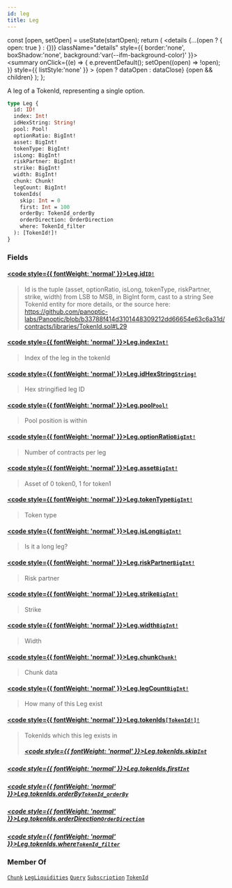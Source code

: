 ```yaml
---
id: leg
title: Leg
---
```









  const [open, setOpen] = useState(startOpen);
  return (
    <details {...(open ? { open: true } : {})} className="details" style={{ border:'none', boxShadow:'none', background:'var(--ifm-background-color)' }}>
      <summary
        onClick={(e) => {
          e.preventDefault();
          setOpen((open) => !open);
        }}
        style={{ listStyle:'none' }}
      >
      {open ? dataOpen : dataClose}
      </summary>
      {open && children}
    </details>
  );
};








 A leg of a TokenId, representing a single option. 


```graphql
type Leg {
  id: ID!
  index: Int!
  idHexString: String!
  pool: Pool!
  optionRatio: BigInt!
  asset: BigInt!
  tokenType: BigInt!
  isLong: BigInt!
  riskPartner: BigInt!
  strike: BigInt!
  width: BigInt!
  chunk: Chunk!
  legCount: BigInt!
  tokenIds(
    skip: Int = 0
    first: Int = 100
    orderBy: TokenId_orderBy
    orderDirection: OrderDirection
    where: TokenId_filter
  ): [TokenId!]!
}
```




### Fields

#### [<code style={{ fontWeight: 'normal' }}>Leg.<b>id</b></code>](#)<Bullet />[`ID!`](/docs/subgraph-generated/types/scalars/id)  
> 
> 
> Id is the tuple (asset, optionRatio, isLong, tokenType, riskPartner, strike, width) from LSB to MSB, in BigInt form, cast to a string
> See TokenId entity for more details, or the source here: https://github.com/panoptic-labs/Panoptic/blob/b33788f414d3101448309212dd66654e63c6a31d/contracts/libraries/TokenId.sol#L29
> 
> 

#### [<code style={{ fontWeight: 'normal' }}>Leg.<b>index</b></code>](#)<Bullet />[`Int!`](/docs/subgraph-generated/types/scalars/int)  
> 
> 
>  Index of the leg in the tokenId 
> 

#### [<code style={{ fontWeight: 'normal' }}>Leg.<b>idHexString</b></code>](#)<Bullet />[`String!`](/docs/subgraph-generated/types/scalars/string)  
> 
> 
>  Hex stringified leg ID 
> 

#### [<code style={{ fontWeight: 'normal' }}>Leg.<b>pool</b></code>](#)<Bullet />[`Pool!`](/docs/subgraph-generated/types/objects/pool)  
> 
> 
>  Pool position is within 
> 

#### [<code style={{ fontWeight: 'normal' }}>Leg.<b>optionRatio</b></code>](#)<Bullet />[`BigInt!`](/docs/subgraph-generated/types/scalars/big-int)  
> 
> 
>  Number of contracts per leg 
> 

#### [<code style={{ fontWeight: 'normal' }}>Leg.<b>asset</b></code>](#)<Bullet />[`BigInt!`](/docs/subgraph-generated/types/scalars/big-int)  
> 
> 
>  Asset of 0 token0, 1 for token1 
> 

#### [<code style={{ fontWeight: 'normal' }}>Leg.<b>tokenType</b></code>](#)<Bullet />[`BigInt!`](/docs/subgraph-generated/types/scalars/big-int)  
> 
> 
>  Token type 
> 

#### [<code style={{ fontWeight: 'normal' }}>Leg.<b>isLong</b></code>](#)<Bullet />[`BigInt!`](/docs/subgraph-generated/types/scalars/big-int)  
> 
> 
>  Is it a long leg? 
> 

#### [<code style={{ fontWeight: 'normal' }}>Leg.<b>riskPartner</b></code>](#)<Bullet />[`BigInt!`](/docs/subgraph-generated/types/scalars/big-int)  
> 
> 
>  Risk partner 
> 

#### [<code style={{ fontWeight: 'normal' }}>Leg.<b>strike</b></code>](#)<Bullet />[`BigInt!`](/docs/subgraph-generated/types/scalars/big-int)  
> 
> 
>  Strike 
> 

#### [<code style={{ fontWeight: 'normal' }}>Leg.<b>width</b></code>](#)<Bullet />[`BigInt!`](/docs/subgraph-generated/types/scalars/big-int)  
> 
> 
>  Width 
> 

#### [<code style={{ fontWeight: 'normal' }}>Leg.<b>chunk</b></code>](#)<Bullet />[`Chunk!`](/docs/subgraph-generated/types/objects/chunk)  
> 
> 
>  Chunk data 
> 

#### [<code style={{ fontWeight: 'normal' }}>Leg.<b>legCount</b></code>](#)<Bullet />[`BigInt!`](/docs/subgraph-generated/types/scalars/big-int)  
> 
> 
>  How many of this Leg exist 
> 

#### [<code style={{ fontWeight: 'normal' }}>Leg.<b>tokenIds</b></code>](#)<Bullet />[`[TokenId!]!`](/docs/subgraph-generated/types/objects/token-id)  
> 
> 
>  TokenIds which this leg exists in 
> ##### [<code style={{ fontWeight: 'normal' }}>Leg.tokenIds.<b>skip</b></code>](#)<Bullet />[`Int`](/docs/subgraph-generated/types/scalars/int)  
> 
> 
> 
> 

##### [<code style={{ fontWeight: 'normal' }}>Leg.tokenIds.<b>first</b></code>](#)<Bullet />[`Int`](/docs/subgraph-generated/types/scalars/int)  
> 
> 
> 
> 

##### [<code style={{ fontWeight: 'normal' }}>Leg.tokenIds.<b>orderBy</b></code>](#)<Bullet />[`TokenId_orderBy`](/docs/subgraph-generated/types/enums/token-id-order-by)  
> 
> 
> 
> 

##### [<code style={{ fontWeight: 'normal' }}>Leg.tokenIds.<b>orderDirection</b></code>](#)<Bullet />[`OrderDirection`](/docs/subgraph-generated/types/enums/order-direction)  
> 
> 
> 
> 

##### [<code style={{ fontWeight: 'normal' }}>Leg.tokenIds.<b>where</b></code>](#)<Bullet />[`TokenId_filter`](/docs/subgraph-generated/types/inputs/token-id-filter)  
> 
> 
> 
> 





### Member Of

[`Chunk`](/docs/subgraph-generated/types/objects/chunk)  <Badge class="badge badge--secondary" text="object"/><Bullet />[`LegLiquidities`](/docs/subgraph-generated/types/objects/leg-liquidities)  <Badge class="badge badge--secondary" text="object"/><Bullet />[`Query`](/docs/subgraph-generated/types/objects/query)  <Badge class="badge badge--secondary" text="object"/><Bullet />[`Subscription`](/docs/subgraph-generated/types/objects/subscription)  <Badge class="badge badge--secondary" text="object"/><Bullet />[`TokenId`](/docs/subgraph-generated/types/objects/token-id)  <Badge class="badge badge--secondary" text="object"/>


